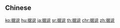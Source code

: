{{also|據說}}
==Chinese==
{{zh-see|據說}}

[[ko:据说]]
[[hu:据说]]
[[ja:据说]]
[[sr:据说]]
[[th:据说]]
[[chr:据说]]
[[zh:据说]]